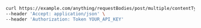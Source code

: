 ```bash showLineNumbers copy filename="Request Body Post Multiple Content Types Split Param Multipart usage example"
curl https://example.com/anything/requestBodies/post/multiple/contentTypes/split/param?paramStr=parsing \
--header 'Accept: application/json' \
--header 'Authorization: Token YOUR_API_KEY'
```
